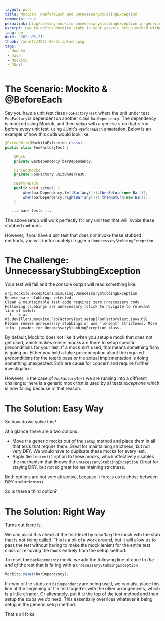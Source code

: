 ```yaml
---
layout: post
title: Mockito, @BeforeEach and UnnecessaryStubbingException
comments: true
permalink: blog/solving-mockito-unnecessarystubbingexception-in-generic-beforeeach-setup-method/
excerpt: How to define Mockito stubs in your generic setup method without triggering UnnecessaryStubbingException
lang: en
date: "2021-05-21"
thumb: /assets/2021-05-21-splash.png
tags:
 - How-to
 - Java
 - Mockito
 - JUnit
---
```


# The Scenario: Mockito & @BeforeEach

Say you have a unit test class `FooFactoryTest` where the unit under test `FooFactory` is dependent on another class `BarDependency`. The dependency is mocked using Mockito and then setup with a generic stub that is run before every unit test, using JUnit's `@BeforeEach` annotation. Below is an example of how this code would look like:

```java title=FooFactoryTest.java
@ExtendWith(MockitoExtension.class)
public class FooFactoryTest {

    @Mock
    private BarDependency barDependency;

    @InjectMocks
    private FooFactory unitUnderTest;

    @BeforeEach
    public void setup() {
        when(barDependency.leftBar(any())).thenReturn(new Bar());
        when(barDependency.rightBar(any())).thenReturn(new Bar());
    }

   ... many tests ...

```

The above setup will work perfectly for any unit test that will invoke these stubbed methods.

However, if you have a unit test that does *not* invoke these stubbed methods, you will (unfortunately) trigger a `UnnecessaryStubbingException`

# The Challenge: UnnecessaryStubbingException

Your test will fail and the console output will read something like:

```console title="Test Failure"
org.mockito.exceptions.misusing.UnnecessaryStubbingException: 
Unnecessary stubbings detected.
Clean & maintainable test code requires zero unnecessary code.
Following stubbings are unnecessary (click to navigate to relevant line of code):
  1. -> at nl.devillers.mockito.FooFactoryTest.setup(FooFactoryTest.java:69)
Please remove unnecessary stubbings or use 'lenient' strictness. More info: javadoc for UnnecessaryStubbingException class.
``` 

By default, Mockito does not like it when you setup a mock that does not get used, which makes sense: mocks are there to setup specific preconditions for your test. If a mock isn't used, that means something fishy is going on. Either you hold a false preconception about the required preconditions for the test to pass *or* the actual implementation is doing something unexpected. Both are cause for concern and require further investigation.

However, in the case of `FooFactoryTest` we are running into a different challenge: there is a generic mock that is used by all tests *except one* which is now failing because of that reason.

# The Solution: Easy Way

So how do we solve this?

At a glance, there are a two options:

- Move the generic mocks out of the `setup` method and place them in all that tests that require them. Great for maintaining strictness, but not very DRY. We would have to duplicate these mocks for every test.
- Apply the `lenient()` option to these mocks, which effectively disables the mechanism that throws the `UnnecessaryStubbingException`. Great for staying DRY, but not so great for maintaining strictness.

Both options are not very attractive, because it forces us to chose between DRY and strictness.

So is there a third option?

# The Solution: Right Way

Turns out there is.

We can avoid this check at the test-level by *resetting* the mock with the stub that is not being called. This is a bit of a work around, but it will allow us to pass the test without having to make the mock lenient for the entire test class or removing the mock entirely from the setup method. 

To reset the `barDependency` mock, we add the following line of code to *the end of* the test that is failing with a `UnnecessaryStubbingException`.
```java title="Place at the end (or beginning) of your test"
Mockito.reset(barDependency);
```

If *none* of the stubs on `barDependency` are being used, we can also place this line at the beginning of the test together with the other arrangements, which is a little cleaner. Or alternately, put it at the top of the test method and then setup the stubs we *do* need. This essentially overrides whatever is being setup in the generic setup method.

That's all folks!